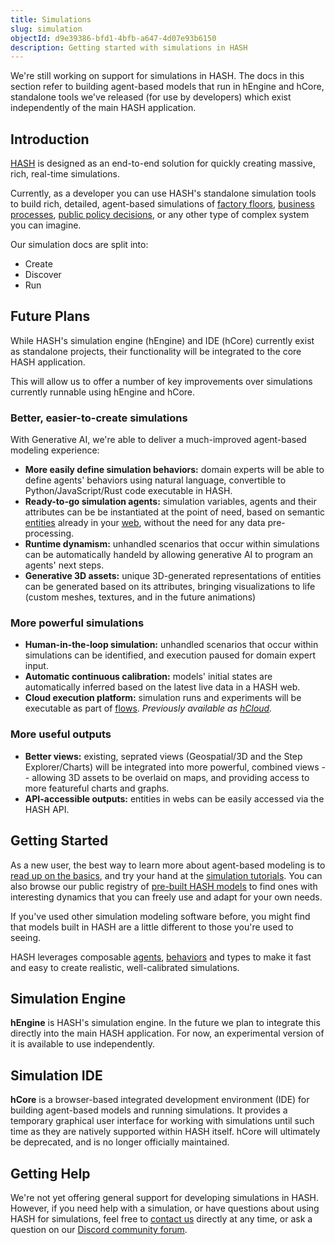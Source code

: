 ```yaml
---
title: Simulations
slug: simulation
objectId: d9e39386-bfd1-4bfb-a647-4d07e93b6150
description: Getting started with simulations in HASH
---
```


<Hint style="warning">

We're still working on support for simulations in HASH. The docs in this section refer to building agent-based models that run in hEngine and hCore, standalone tools we've released (for use by developers) which exist independently of the main HASH application.

</Hint>

## Introduction

[HASH](/) is designed as an end-to-end solution for quickly creating massive, rich, real-time simulations.

Currently, as a developer you can use HASH's standalone simulation tools to build rich, detailed, agent-based simulations of [factory floors](https://simulation.hash.ai/@hash/warehouse-conveyor1), [business processes](https://simulation.hash.ai/@hash/interconnected-call-center), [public policy decisions](https://simulation.hash.ai/@b/sir-infection-network-w-rapid-tests), or any other type of complex system you can imagine.

Our simulation docs are split into:

- Create
- Discover
- Run

## Future Plans

While HASH's simulation engine (hEngine) and IDE (hCore) currently exist as standalone projects, their functionality will be integrated to the core HASH application.

This will allow us to offer a number of key improvements over simulations currently runnable using hEngine and hCore.

### Better, easier-to-create simulations

With Generative AI, we're able to deliver a much-improved agent-based modeling experience:

- **More easily define simulation behaviors:** domain experts will be able to define agents' behaviors using natural language, convertible to Python/JavaScript/Rust code executable in HASH.
- **Ready-to-go simulation agents:** simulation variables, agents and their attributes can be be instantiated at the point of need, based on semantic [entities](https://hash.ai/guide/entities) already in your [web](https://hash.ai/guide/webs), without the need for any data pre-processing.
- **Runtime dynamism:** unhandled scenarios that occur within simulations can be automatically handeld by allowing generative AI to program an agents' next steps.
- **Generative 3D assets:** unique 3D-generated representations of entities can be generated based on its attributes, bringing visualizations to life (custom meshes, textures, and in the future animations)

### More powerful simulations

- **Human-in-the-loop simulation:** unhandled scenarios that occur within simulations can be identified, and execution paused for domain expert input.
- **Automatic continuous calibration:** models' initial states are automatically inferred based on the latest live data in a HASH web.
- **Cloud execution platform:** simulation runs and experiments will be executable as part of [flows](https://hash.ai/guide/flows). _Previously available as [hCloud](https://hash.dev/docs/simulations/run/cloud)._

### More useful outputs

- **Better views:** existing, seprated views (Geospatial/3D and the Step Explorer/Charts) will be integrated into more powerful, combined views -- allowing 3D assets to be overlaid on maps, and providing access to more featureful charts and graphs.
- **API-accessible outputs:** entities in webs can be easily accessed via the HASH API.

## Getting Started

As a new user, the best way to learn more about agent-based modeling is to [read up on the basics](/docs/simulations/create/abm), and try your hand at the [simulation tutorials](/docs/simulations/tutorials/hello-hash). You can also browse our public registry of [pre-built HASH models](/models?sort=popularity&query=%40hash) to find ones with interesting dynamics that you can freely use and adapt for your own needs.

If you've used other simulation modeling software before, you might find that models built in HASH are a little different to those you're used to seeing.

HASH leverages composable [agents](/docs/simulations/create/agents/), [behaviors](/docs/simulations/create/behaviors/) and types to make it fast and easy to create realistic, well-calibrated simulations.

## Simulation Engine

**hEngine** is HASH's simulation engine. In the future we plan to integrate this directly into the main HASH application. For now, an experimental version of it is available to use independently.

## Simulation IDE

**hCore** is a browser-based integrated development environment (IDE) for building agent-based models and running simulations. It provides a temporary graphical user interface for working with simulations until such time as they are natively supported within HASH itself. hCore will ultimately be deprecated, and is no longer officially maintained.

## Getting Help

We're not yet offering general support for developing simulations in HASH. However, if you need help with a simulation, or have questions about using HASH for simulations, feel free to [contact us](https://hash.ai/contact) directly at any time, or ask a question on our [Discord community forum](https://hash.ai/discord).
